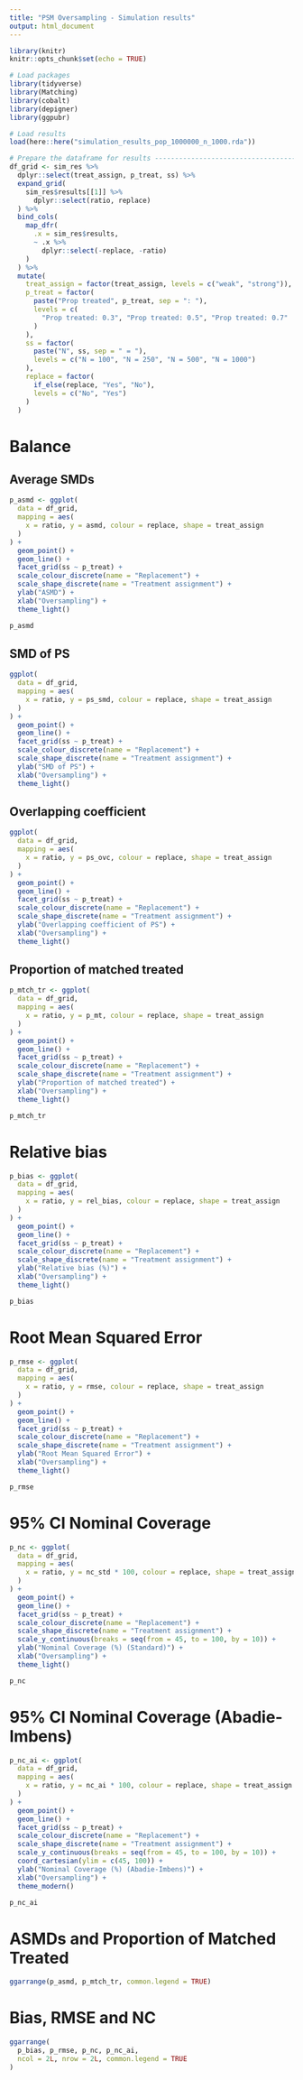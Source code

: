 ```yaml
---
title: "PSM Oversampling - Simulation results"
output: html_document
---
```


```r
library(knitr)
knitr::opts_chunk$set(echo = TRUE)
```

```r
# Load packages
library(tidyverse)
library(Matching)
library(cobalt)
library(depigner)
library(ggpubr)

# Load results
load(here::here("simulation_results_pop_1000000_n_1000.rda"))
```

```r
# Prepare the dataframe for results ------------------------------------
df_grid <- sim_res %>% 
  dplyr::select(treat_assign, p_treat, ss) %>% 
  expand_grid(
    sim_res$results[[1]] %>% 
      dplyr::select(ratio, replace)
  ) %>% 
  bind_cols(
    map_dfr(
      .x = sim_res$results, 
      ~ .x %>% 
        dplyr::select(-replace, -ratio)
    )
  ) %>% 
  mutate(
    treat_assign = factor(treat_assign, levels = c("weak", "strong")),
    p_treat = factor(
      paste("Prop treated", p_treat, sep = ": "), 
      levels = c(
        "Prop treated: 0.3", "Prop treated: 0.5", "Prop treated: 0.7"
      )
    ),
    ss = factor(
      paste("N", ss, sep = " = "), 
      levels = c("N = 100", "N = 250", "N = 500", "N = 1000")
    ),
    replace = factor(
      if_else(replace, "Yes", "No"),
      levels = c("No", "Yes")
    )
  )
```

# Balance
## Average SMDs
```r
p_asmd <- ggplot(
  data = df_grid,
  mapping = aes(
    x = ratio, y = asmd, colour = replace, shape = treat_assign
  )
) +
  geom_point() +
  geom_line() +
  facet_grid(ss ~ p_treat) +
  scale_colour_discrete(name = "Replacement") +
  scale_shape_discrete(name = "Treatment assignment") +
  ylab("ASMD") +
  xlab("Oversampling") +
  theme_light()

p_asmd
```

## SMD of PS
```r
ggplot(
  data = df_grid,
  mapping = aes(
    x = ratio, y = ps_smd, colour = replace, shape = treat_assign
  )
) +
  geom_point() +
  geom_line() +
  facet_grid(ss ~ p_treat) +
  scale_colour_discrete(name = "Replacement") +
  scale_shape_discrete(name = "Treatment assignment") +
  ylab("SMD of PS") +
  xlab("Oversampling") +
  theme_light()
```

## Overlapping coefficient
```r
ggplot(
  data = df_grid,
  mapping = aes(
    x = ratio, y = ps_ovc, colour = replace, shape = treat_assign
  )
) +
  geom_point() +
  geom_line() +
  facet_grid(ss ~ p_treat) +
  scale_colour_discrete(name = "Replacement") +
  scale_shape_discrete(name = "Treatment assignment") +
  ylab("Overlapping coefficient of PS") +
  xlab("Oversampling") +
  theme_light()
```

## Proportion of matched treated
```r
p_mtch_tr <- ggplot(
  data = df_grid,
  mapping = aes(
    x = ratio, y = p_mt, colour = replace, shape = treat_assign
  )
) +
  geom_point() +
  geom_line() +
  facet_grid(ss ~ p_treat) +
  scale_colour_discrete(name = "Replacement") +
  scale_shape_discrete(name = "Treatment assignment") +
  ylab("Proportion of matched treated") +
  xlab("Oversampling") +
  theme_light()

p_mtch_tr
```

# Relative bias
```r
p_bias <- ggplot(
  data = df_grid,
  mapping = aes(
    x = ratio, y = rel_bias, colour = replace, shape = treat_assign
  )
) +
  geom_point() +
  geom_line() +
  facet_grid(ss ~ p_treat) +
  scale_colour_discrete(name = "Replacement") +
  scale_shape_discrete(name = "Treatment assignment") +
  ylab("Relative bias (%)") +
  xlab("Oversampling") +
  theme_light()

p_bias
```

# Root Mean Squared Error
```r
p_rmse <- ggplot(
  data = df_grid,
  mapping = aes(
    x = ratio, y = rmse, colour = replace, shape = treat_assign
  )
) +
  geom_point() +
  geom_line() +
  facet_grid(ss ~ p_treat) +
  scale_colour_discrete(name = "Replacement") +
  scale_shape_discrete(name = "Treatment assignment") +
  ylab("Root Mean Squared Error") +
  xlab("Oversampling") +
  theme_light()

p_rmse
```

# 95% CI Nominal Coverage
```r
p_nc <- ggplot(
  data = df_grid,
  mapping = aes(
    x = ratio, y = nc_std * 100, colour = replace, shape = treat_assign
  )
) +
  geom_point() +
  geom_line() +
  facet_grid(ss ~ p_treat) +
  scale_colour_discrete(name = "Replacement") +
  scale_shape_discrete(name = "Treatment assignment") +
  scale_y_continuous(breaks = seq(from = 45, to = 100, by = 10)) +
  ylab("Nominal Coverage (%) (Standard)") +
  xlab("Oversampling") +
  theme_light()

p_nc
```

# 95% CI Nominal Coverage (Abadie-Imbens)
```r
p_nc_ai <- ggplot(
  data = df_grid,
  mapping = aes(
    x = ratio, y = nc_ai * 100, colour = replace, shape = treat_assign
  )
) +
  geom_point() +
  geom_line() +
  facet_grid(ss ~ p_treat) +
  scale_colour_discrete(name = "Replacement") +
  scale_shape_discrete(name = "Treatment assignment") +
  scale_y_continuous(breaks = seq(from = 45, to = 100, by = 10)) +
  coord_cartesian(ylim = c(45, 100)) +
  ylab("Nominal Coverage (%) (Abadie-Imbens)") +
  xlab("Oversampling") +
  theme_modern()

p_nc_ai
```

# ASMDs and Proportion of Matched Treated

```r
ggarrange(p_asmd, p_mtch_tr, common.legend = TRUE)
```

# Bias, RMSE and NC

```r
ggarrange(
  p_bias, p_rmse, p_nc, p_nc_ai,
  ncol = 2L, nrow = 2L, common.legend = TRUE
)
```

